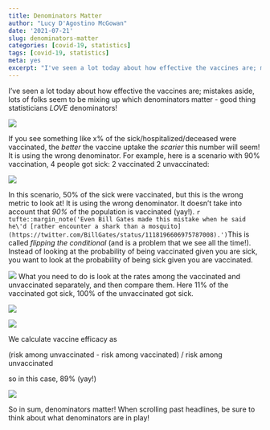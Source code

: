 ```yaml
---
title: Denominators Matter
author: "Lucy D'Agostino McGowan"
date: '2021-07-21'
slug: denominators-matter
categories: [covid-19, statistics]
tags: [covid-19, statistics]
meta: yes
excerpt: "I've seen a lot today about how effective the vaccines are; mistakes aside, lots of folks seem to be mixing up which denominators matter - good thing statisticians *LOVE* denominators"
---
```



I've seen a lot today about how effective the vaccines are; mistakes aside, lots of folks seem to be mixing up which denominators matter - good thing statisticians *LOVE* denominators!

![](../../media/images/2021-07-21/effective.gif)

If you see something like x% of the sick/hospitalized/deceased were vaccinated, the *better* the vaccine uptake the *scarier* this number will seem! It is using the wrong denominator. For example, here is a scenario with 90% vaccination, 4 people got sick: 2 vaccinated 2 unvaccinated:

![](../../media/images/2021-07-21/scenario.jpeg)

In this scenario, 50% of the sick were vaccinated, but this is the wrong metric to look at! It is using the wrong denominator. It doesn't take into account that *90%* of the population is vaccinated (yay!).  `r tufte::margin_note('Even Bill Gates made this mistake when he said he\'d [rather encounter a shark than a mosquito](https://twitter.com/BillGates/status/1118196606975787008).')`This is called *flipping the conditional* (and is a problem that we see all the time!). Instead of looking at the probability of being vaccinated given you are sick, you want to look at the probability of being sick given you are vaccinated.

![](../../media/images/2021-07-21/scenario-wrong.jpg)
What you need to do is look at the rates among the vaccinated and unvaccinated separately, and then compare them. Here 11% of the vaccinated got sick, 100% of the unvaccinated got sick.


![](../../media/images/2021-07-21/scenario-right1.jpg)

![](../../media/images/2021-07-21/scenario-right2.jpg)

We calculate vaccine efficacy as 

(risk among unvaccinated - risk among vaccinated) / risk among unvaccinated 

so in this case, 89% (yay!)

![](../../media/images/2021-07-21/scenario-effective.png)

So in sum, denominators matter! When scrolling past headlines, be sure to think about what denominators are in play!
